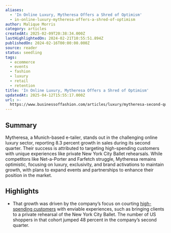 ```yaml
---
aliases:
  - 'In Online Luxury, Mytheresa Offers a Shred of Optimism'
  - in-online-luxury-mytheresa-offers-a-shred-of-optimism
author: Malique Morris
category: articles
createdAt: 2025-02-09T20:38:34.000Z
lastHighlightedOn: 2024-02-21T10:55:51.894Z
publishedOn: 2024-02-16T00:00:00.000Z
source: reader
status: seedling
tags:
  - ecommerce
  - events
  - fashion
  - luxury
  - retail
  - retention
title: 'In Online Luxury, Mytheresa Offers a Shred of Optimism'
updatedAt: 2025-04-12T15:55:17.000Z
url: >-
  https://www.businessoffashion.com/articles/luxury/mytheresa-second-quarter-2024-earnings-results/?utm_source=Sailthru&utm_medium=email&utm_campaign=Newsletter%20Weekly%20Roundup:%20Retail%20Dive:%20DTC%2002-17-2024&utm_term=Retail%20Dive:%20DTC%20Weekender
---
```

## Summary

Mytheresa, a Munich-based e-tailer, stands out in the challenging online luxury sector, reporting 8.3 percent growth in sales during its second quarter. Their success is attributed to targeting high-spending customers with unique experiences like private New York City Ballet rehearsals. While competitors like Net-a-Porter and Farfetch struggle, Mytheresa remains optimistic, focusing on luxury, exclusivity, and brand activations to maintain growth, with plans to expand events and partnerships to enhance their position in the market.

## Highlights

- That growth was driven by the company’s focus on courting [high-spending customers](https://www.businessoffashion.com/case-studies/luxury/top-one-percent-wealthy-customers-gucci-mytheresa-tiffany/) with enviable experiences, such as bringing clients to a private rehearsal of the New York City Ballet. The number of US shoppers in that cohort jumped 48 percent in the company’s second quarter.
